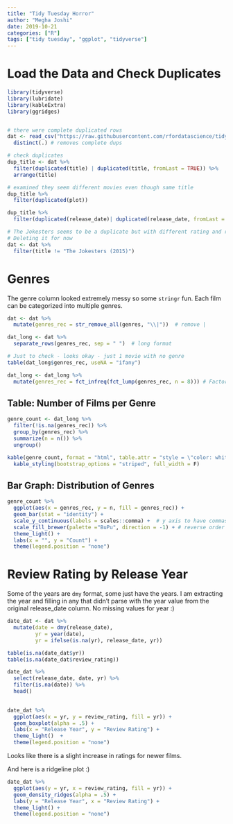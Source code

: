 ```yaml
---
title: "Tidy Tuesday Horror"
author: "Megha Joshi"
date: 2019-10-21
categories: ["R"]
tags: ["tidy tuesday", "ggplot", "tidyverse"]
---
```



# Load the Data and Check Duplicates

```r
library(tidyverse)
library(lubridate)
library(kableExtra)
library(ggridges)


# there were complete duplicated rows
dat <- read_csv("https://raw.githubusercontent.com/rfordatascience/tidytuesday/master/data/2019/2019-10-22/horror_movies.csv") %>%
  distinct(.) # removes complete dups

# check duplicates
dup_title <- dat %>%
  filter(duplicated(title) | duplicated(title, fromLast = TRUE)) %>%
  arrange(title)

# examined they seem different movies even though same title
dup_title %>%
  filter(duplicated(plot))

dup_title %>%
  filter(duplicated(release_date)| duplicated(release_date, fromLast = TRUE))

# The Jokesters seems to be a duplicate but with different rating and run time
# Deleting it for now
dat <- dat %>%
  filter(title != "The Jokesters (2015)")

```

# Genres

The genre column looked extremely messy so some `stringr` fun. Each film can be categorized into multiple genres. 

```r
dat <- dat %>%
  mutate(genres_rec = str_remove_all(genres, "\\|"))  # remove |

dat_long <- dat %>% 
  separate_rows(genres_rec, sep = " ")  # long format

# Just to check - looks okay - just 1 movie with no genre
table(dat_long$genres_rec, useNA = "ifany")

dat_long <- dat_long %>%
  mutate(genres_rec = fct_infreq(fct_lump(genres_rec, n = 8))) # Factor keeping 8 most frequent categories and lumping the rest to Other and order the factor by frequency
```

## Table: Number of Films per Genre

```r
genre_count <- dat_long %>%
  filter(!is.na(genres_rec)) %>%
  group_by(genres_rec) %>%
  summarize(n = n()) %>%
  ungroup() 

kable(genre_count, format = "html", table.attr = "style = \"color: white;\"") %>%
  kable_styling(bootstrap_options = "striped", full_width = F)
```

## Bar Graph: Distribution of Genres

```r
genre_count %>%
  ggplot(aes(x = genres_rec, y = n, fill = genres_rec)) +
  geom_bar(stat = "identity") + 
  scale_y_continuous(labels = scales::comma) +  # y axis to have commas 
  scale_fill_brewer(palette ="BuPu", direction = -1) + # reverse order the palette
  theme_light() + 
  labs(x = "", y = "Count") + 
  theme(legend.position = "none")
```


# Review Rating by Release Year

Some of the years are `dmy` format, some just have the years. I am extracting the year and filling in any that didn't parse with the year value from the original release_date column. No missing values for year :) 

```r
date_dat <- dat %>%
  mutate(date = dmy(release_date),
         yr = year(date),
         yr = ifelse(is.na(yr), release_date, yr))

table(is.na(date_dat$yr))
table(is.na(date_dat$review_rating))

date_dat %>%
  select(release_date, date, yr) %>%
  filter(is.na(date)) %>%
  head()

  
date_dat %>%  
  ggplot(aes(x = yr, y = review_rating, fill = yr)) +
  geom_boxplot(alpha = .5) + 
  labs(x = "Release Year", y = "Review Rating") + 
  theme_light()  + 
  theme(legend.position = "none")
```


Looks like there is a slight increase in ratings for newer films.


And here is a ridgeline plot :)

```r
date_dat %>%  
  ggplot(aes(y = yr, x = review_rating, fill = yr)) +
  geom_density_ridges(alpha = .5) + 
  labs(y = "Release Year", x = "Review Rating") +
  theme_light() + 
  theme(legend.position = "none")
```

